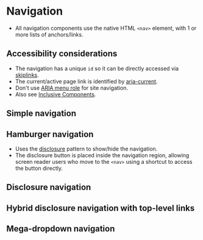 
# Navigation
- All navigation components use the native HTML `<nav>` element, with 1 or more lists of anchors/links.

## Accessibility considerations
- The navigation has a unique `id` so it can be directly accessed via [skiplinks](/story/components-skiplinks--skiplinks).
- The current/active page link is identified by [aria-current](https://developer.mozilla.org/en-US/docs/Web/Accessibility/ARIA/Attributes/aria-current).
- Don't use [ARIA menu role](https://adrianroselli.com/2017/10/dont-use-aria-menu-roles-for-site-nav.html) for site navigation.
- Also see [Inclusive Components](https://inclusive-components.design/menus-menu-buttons/).

## Simple navigation
<Preview>
    <Story id="components-navigation--navigation" />
</Preview>

## Hamburger navigation
- Uses the [disclosure](/story/components-disclosure--disclosure) pattern to show/hide the navigation.
- The disclosure button is placed inside the navigation region, allowing screen reader users who move to the `<nav>` using a shortcut to access the button directly.

<Preview>
    <Story id="components-navigation--hamburger-navigation" />
</Preview>

## Disclosure navigation
<Preview>
    <Story id="components-navigation--disclosure-navigation" />
</Preview>

## Hybrid disclosure navigation with top-level links
<Preview>
    <Story id="components-navigation--hybrid-disclosure-navigation" />
</Preview>


## Mega-dropdown navigation
<Preview>
    <Story id="components-navigation--mega-navigation" />
</Preview>
